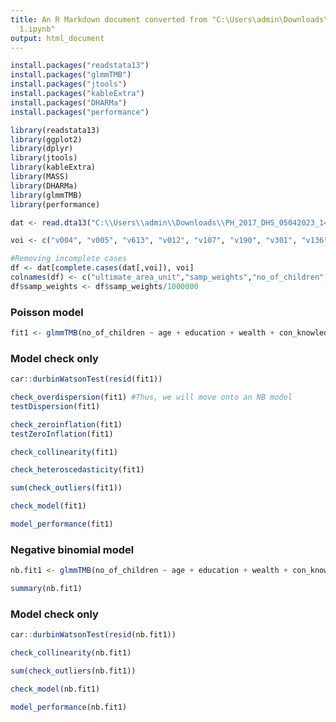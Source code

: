 ```yaml
---
title: An R Markdown document converted from "C:\Users\admin\Downloads\Paper-1-Poisson-Loglinear-Regression\Notebook
  1.ipynb"
output: html_document
---
```


```r
install.packages("readstata13")
install.packages("glmmTMB")
install.packages("jtools")
install.packages("kableExtra")
install.packages("DHARMa")
install.packages("performance")
```

```r
library(readstata13)
library(ggplot2)
library(dplyr)
library(jtools)
library(kableExtra)
library(MASS)
library(DHARMa)
library(glmmTMB)
library(performance)
```

```r
dat <- read.dta13("C:\\Users\\admin\\Downloads\\PH_2017_DHS_05042023_1428_186917\\PHIR71DT\\PHIR71FL.DTA")
```

```r
voi <- c("v004", "v005", "v613", "v012", "v107", "v190", "v301", "v136")
```

```r
#Removing incomplete cases
df <- dat[complete.cases(dat[,voi]), voi]
colnames(df) <- c("ultimate_area_unit","samp_weights","no_of_children", "age", "education", "wealth", "con_knowledge", "hhsize")
df$samp_weights <- df$samp_weights/1000000

```

### Poisson model

```r
fit1 <- glmmTMB(no_of_children ~ age + education + wealth + con_knowledge + hhsize + (1|ultimate_area_unit), data =df, family = poisson, weights = samp_weights)
```

### Model check only

```r
car::durbinWatsonTest(resid(fit1))
```

```r
check_overdispersion(fit1) #Thus, we will move onto an NB model
testDispersion(fit1)
```

```r
check_zeroinflation(fit1)
testZeroInflation(fit1)
```

```r
check_collinearity(fit1)
```

```r
check_heteroscedasticity(fit1)
```

```r
sum(check_outliers(fit1))
```

```r
check_model(fit1)
```

```r
model_performance(fit1)
```

### Negative binomial model

```r
nb.fit1 <- glmmTMB(no_of_children ~ age + education + wealth + con_knowledge + hhsize + (1|ultimate_area_unit), data =df, family = nbinom2, weights = samp_weights)
```

```r
summary(nb.fit1)
```

### Model check only

```r
car::durbinWatsonTest(resid(nb.fit1))
```

<!-- # ```{r} -->

<!-- # check_overdispersion(nb.fit1) #Thus, we will move onto an NB model -->

<!-- # testDispersion(nb.fit1) -->

<!-- # ``` -->

<!-- #  -->

<!-- # ```{r} -->

<!-- # check_zeroinflation(nb.fit1) -->

<!-- # testZeroInflation(nb.fit1) -->

<!-- # ``` -->

```r
check_collinearity(nb.fit1)
```

```r
sum(check_outliers(nb.fit1))
```

```r
check_model(nb.fit1)
```

```r
model_performance(nb.fit1)
```
